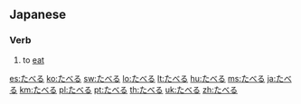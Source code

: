 ==Japanese==

===Verb===
{{ja-verb|h|type=2|rom=taberu}}

# {{ja-def|食べる}} to [[eat]]

[[es:たべる]]
[[ko:たべる]]
[[sw:たべる]]
[[lo:たべる]]
[[lt:たべる]]
[[hu:たべる]]
[[ms:たべる]]
[[ja:たべる]]
[[km:たべる]]
[[pl:たべる]]
[[pt:たべる]]
[[th:たべる]]
[[uk:たべる]]
[[zh:たべる]]